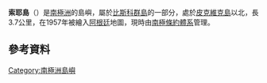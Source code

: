 {{coord|65|26|S|65|32|W|display=title}}

'''索耶島'''（{{lang-en|Sawyer Island}}）是[[南極洲|南極洲]]的島嶼，屬於[[比斯科群島|比斯科群島]]的一部分，處於[[皮克維克島|皮克維克島]]以北，長3.7公里，在1957年被繪入[[阿根廷|阿根廷]]地圖，現時由[[南極條約體系|南極條約體系]]管理。

==參考資料==
{{usgs-gazetteer}}

{{DEFAULTSORT:Sawyer Island}}
[[Category:南極洲島嶼|Category:南極洲島嶼]]


{{Biscoes-geo-stub}}